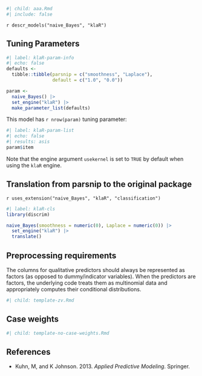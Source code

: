 ```r
#| child: aaa.Rmd
#| include: false
```

`r descr_models("naive_Bayes", "klaR")`

## Tuning Parameters


```r
#| label: klaR-param-info
#| echo: false
defaults <- 
  tibble::tibble(parsnip = c("smoothness", "Laplace"),
                 default = c("1.0", "0.0"))

param <-
  naive_Bayes() |> 
  set_engine("klaR") |> 
  make_parameter_list(defaults)
```

This model has `r nrow(param)` tuning parameter:

```r
#| label: klaR-param-list
#| echo: false
#| results: asis
param$item
```

Note that the engine argument `usekernel` is set to `TRUE` by default when using the `klaR` engine. 

## Translation from parsnip to the original package

`r uses_extension("naive_Bayes", "klaR", "classification")`

```r
#| label: klaR-cls
library(discrim)

naive_Bayes(smoothness = numeric(0), Laplace = numeric(0)) |> 
  set_engine("klaR") |> 
  translate()
```

## Preprocessing requirements

The columns for qualitative predictors should always be represented as factors (as opposed to dummy/indicator variables). When the predictors are factors, the underlying code treats them as multinomial data and appropriately computes their conditional distributions. 

```r
#| child: template-zv.Rmd
```

## Case weights

```r
#| child: template-no-case-weights.Rmd
```

## References

 - Kuhn, M, and K Johnson. 2013. _Applied Predictive Modeling_. Springer.

